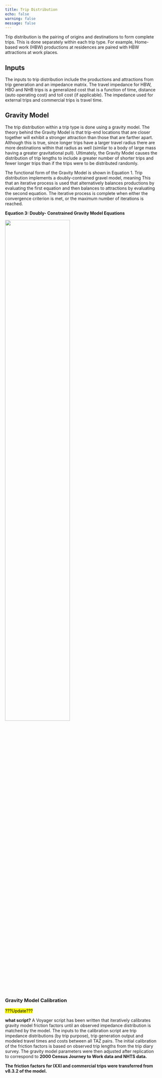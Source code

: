 ```yaml
---
title: Trip Distribution
echo: false
warning: false
message: false
---
```


Trip distribution is the pairing of origins and destinations to form complete trips. This is done separately within each trip type. For example, Home-based work (HBW) productions at residences are paired with HBW attractions at work places.

## Inputs
The inputs to trip distribution include the productions and attractions from trip generation and an impedance matrix. The travel impedance for HBW, HBO and NHB trips is a generalized cost that is a function of time, distance (auto operating cost) and toll cost (if applicable). The impedance used for external trips and commercial trips is travel time.

## Gravity Model
The trip distribution within a trip type is done using a gravity model. The theory behind the Gravity Model is that trip-end locations that are closer together will exhibit a stronger attraction than those that are farther apart. Although this is true, since longer trips have a larger travel radius there are more destinations within that radius as well (similar to a body of large mass having a greater gravitational pull). Ultimately, the Gravity Model causes the distribution of trip lengths to include a greater number of shorter trips and fewer longer trips than if the trips were to be distributed randomly.

The functional form of the Gravity Model is shown in Equation 1. Trip distribution implements a doubly-contrained gravel model, meaning This that an iterative process is used that alternatively balances productions by evaluating the first equation and then balances to attractions by evaluating the second equation. The iterative process is complete when either the convergence criterion is met, or the maximum number of iterations is reached. 

**Equation 3: Doubly- Constrained Gravity Model Equations**

![](_pictures/3-equation1.png){width='65%'}

### Gravity Model Calibration

<mark>???Update???</mark>

**what script?** A Voyager script has been written that iteratively calibrates gravity model friction factors until an observed impedance distribution is matched by the model. The inputs to the calibration script are trip impedance distributions (by trip purpose), trip generation output and modeled travel times and costs between all TAZ pairs. The initial calibration of the friction factors is based on observed trip lengths from the trip diary survey. The gravity model parameters were then adjusted after replication to correspond to **2000 Census Journey to Work data and NHTS data.**

**The friction factors for IXXI and commercial trips were transferred from v8.3.2 of the model.**
